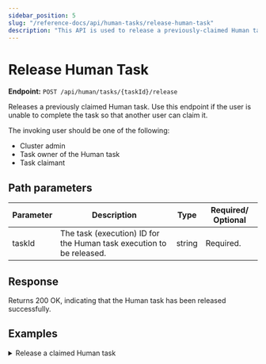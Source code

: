 ```yaml
---
sidebar_position: 5
slug: "/reference-docs/api/human-tasks/release-human-task"
description: "This API is used to release a previously-claimed Human task so that someone else can claim it."
---
```



# Release Human Task

**Endpoint:** `POST /api/human/tasks/{taskId}/release`

Releases a previously claimed Human task. Use this endpoint if the user is unable to complete the task so that another user can claim it.

The invoking user should be one of the following:

- Cluster admin
- Task owner of the Human task
- Task claimant

## Path parameters

| Parameter | Description                                                        | Type   | Required/ Optional |
| --------- | ------------------------------------------------------------------ | ------ | ------------------ |
| taskId    | The task (execution) ID for the Human task execution to be released. | string | Required.          |

## Response

Returns 200 OK, indicating that the Human task has been released successfully.

## Examples

<details>
<summary>Release a claimed Human task</summary>

**Request**

```shell
curl -X 'POST' \
  'https://<YOUR-CLUSTER>/api/human/tasks/869ed0ee-cf07-11ef-a89d-86a819bd92bf/release' \
  -H 'accept: */*' \
  -H 'X-Authorization: <TOKEN>' \
  -d ''
```

**Response**

Returns 200 OK, indicating that the Human task has been released successfully.

</details>
